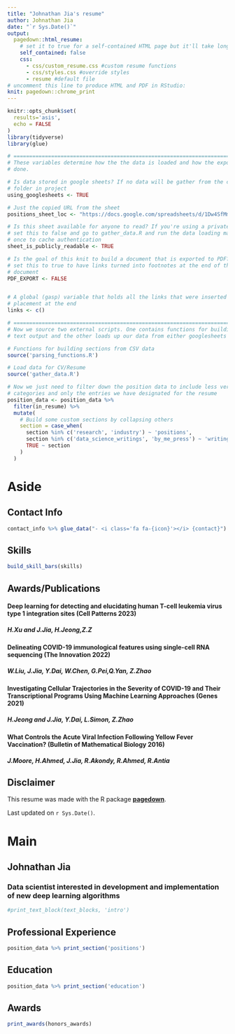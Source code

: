 ```yaml
---
title: "Johnathan Jia's resume"
author: Johnathan Jia
date: "`r Sys.Date()`"
output:
  pagedown::html_resume:
    # set it to true for a self-contained HTML page but it'll take longer to render
    self_contained: false
    css:
      - css/custom_resume.css #custom resume functions
      - css/styles.css #override styles
      - resume #default file
# uncomment this line to produce HTML and PDF in RStudio:
knit: pagedown::chrome_print
---
```


```r
knitr::opts_chunk$set(
  results='asis', 
  echo = FALSE
)
library(tidyverse)
library(glue)

# ======================================================================
# These variables determine how the the data is loaded and how the exports are
# done.

# Is data stored in google sheets? If no data will be gather from the csv/
# folder in project
using_googlesheets <- TRUE

# Just the copied URL from the sheet
positions_sheet_loc <- "https://docs.google.com/spreadsheets/d/1Dw4SfMmSLxjvs8-slv77KVzospBS7cglQBV2NAXlAGY/"

# Is this sheet available for anyone to read? If you're using a private sheet
# set this to false and go to gather_data.R and run the data loading manually
# once to cache authentication
sheet_is_publicly_readable <- TRUE

# Is the goal of this knit to build a document that is exported to PDF? If so
# set this to true to have links turned into footnotes at the end of the
# document
PDF_EXPORT <- FALSE


# A global (gasp) variable that holds all the links that were inserted for
# placement at the end
links <- c()

# ======================================================================
# Now we source two external scripts. One contains functions for building the
# text output and the other loads up our data from either googlesheets or csvs

# Functions for building sections from CSV data
source('parsing_functions.R') 

# Load data for CV/Resume
source('gather_data.R')

# Now we just need to filter down the position data to include less verbose
# categories and only the entries we have designated for the resume
position_data <- position_data %>% 
  filter(in_resume) %>% 
  mutate(
    # Build some custom sections by collapsing others
    section = case_when(
      section %in% c('research', 'industry') ~ 'positions', 
      section %in% c('data_science_writings', 'by_me_press') ~ 'writings',
      TRUE ~ section
    )
  ) 
```

Aside
================================================================================

Contact Info {#contact}
--------------------------------------------------------------------------------
```r
contact_info %>% glue_data("- <i class='fa fa-{icon}'></i> {contact}")
```

Skills {#skills}
--------------------------------------------------------------------------------
```r
build_skill_bars(skills)
```

Awards/Publications {#publications}
--------------------------------------------------------------------------------

#### Deep learning for detecting and elucidating human T-cell leukemia virus type 1 integration sites (Cell Patterns 2023)
##### H.Xu and **J.Jia**, H.Jeong,Z.Z

#### Delineating COVID-19 immunological features using single-cell RNA sequencing (The Innovation 2022)
##### W.Liu, **J.Jia**, Y.Dai, W.Chen, G.Pei,Q.Yan, Z.Zhao

#### Investigating Cellular Trajectories in the Severity of COVID-19 and Their Transcriptional Programs Using Machine Learning Approaches (Genes 2021)
##### H.Jeong and **J.Jia**, Y.Dai, L.Simon, Z.Zhao

#### What Controls the Acute Viral Infection Following Yellow Fever Vaccination? (Bulletin of Mathematical Biology 2016)
##### J.Moore, H.Ahmed, **J.Jia**, R.Akondy, R.Ahmed, R.Antia


Disclaimer {#disclaimer}
--------------------------------------------------------------------------------

This resume was made with the R package [**pagedown**](https://github.com/rstudio/pagedown).

Last updated on `r Sys.Date()`.

Main
================================================================================

Johnathan Jia {#title}
--------------------------------------------------------------------------------
### Data scientist interested in development and implementation of new deep learning algorithms
```r
#print_text_block(text_blocks, 'intro')
```

Professional Experience {data-icon=none}
--------------------------------------------------------------------------------
```r
position_data %>% print_section('positions')
```

Education {data-icon=none data-concise=true}
--------------------------------------------------------------------------------
```r
position_data %>% print_section('education')
```

Awards {data-icon=none}
--------------------------------------------------------------------------------
```r
print_awards(honors_awards)
```